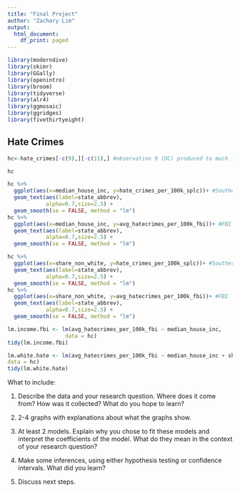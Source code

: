 ```yaml
---
title: "Final Project"
author: "Zachary Lim"
output:
  html_document:
    df_print: paged
---
```


```r
library(moderndive)
library(skimr)
library(GGally)
library(openintro)
library(broom) 
library(tidyverse)
library(alr4)
library(ggmosaic)
library(ggridges)
library(fivethirtyeight)
```

## Hate Crimes

```r
hc<-hate_crimes[-c(9),][-c(11),] #observation 9 (DC) produced to much interference when combined with other data states. Also doesn't count as a state, so thought it would be best to remove it's data from data wrangling. Observation 11 (Hawaii) does not inclued any data on Hate crimes Splc/FBI thus was removed from Data wrangling

hc
```
```r
hc %>% 
  ggplot(aes(x=median_house_inc, y=hate_crimes_per_100k_splc))+ #Southern Poverty Law Center
  geom_text(aes(label=state_abbrev),
            alpha=0.7,size=2.5) +
  geom_smooth(se = FALSE, method = "lm")
hc %>% 
  ggplot(aes(x=median_house_inc, y=avg_hatecrimes_per_100k_fbi))+ #FBI 
  geom_text(aes(label=state_abbrev),
            alpha=0.7,size=2.5) +
  geom_smooth(se = FALSE, method = "lm")
```

```r
hc %>% 
  ggplot(aes(x=share_non_white, y=hate_crimes_per_100k_splc))+ #Southern Poverty Law Center
  geom_text(aes(label=state_abbrev),
            alpha=0.7,size=2.5) +
  geom_smooth(se = FALSE, method = "lm")
hc %>% 
  ggplot(aes(x=share_non_white, y=avg_hatecrimes_per_100k_fbi))+ #FBI 
  geom_text(aes(label=state_abbrev),
            alpha=0.7,size=2.5) +
  geom_smooth(se = FALSE, method = "lm")
```

```r
lm.income.fbi <- lm(avg_hatecrimes_per_100k_fbi ~ median_house_inc,
                  data = hc)
tidy(lm.income.fbi)
```

```r
lm.white.hate <- lm(avg_hatecrimes_per_100k_fbi ~ median_house_inc + share_non_white,
data = hc)   
tidy(lm.white.hate)
```

What to include: 

(@) Describe the data and your research question. Where does it come from? How was it collected? What do you hope to learn?

(@) 2-4 graphs with explanations about what the graphs show.

(@) At least 2 models. Explain why you chose to fit these models and interpret the coefficients of the model. What do they mean in the context of your research question? 

(@) Make some inferences, using either hypothesis testing or confidence intervals. What did you learn?

(@) Discuss next steps.

